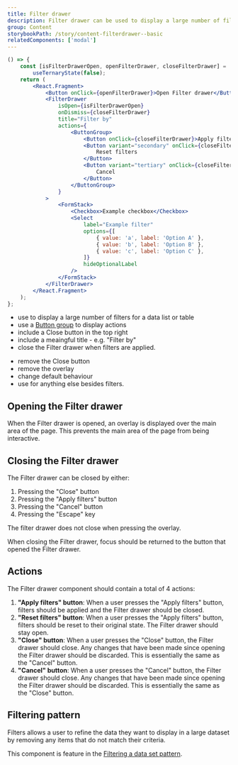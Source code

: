 ```yaml
---
title: Filter drawer
description: Filter drawer can be used to display a large number of filters for a data set. It is overlayed on top of the main area of the page to capture the user's attention while keeping the context of the current task.
group: Content
storybookPath: /story/content-filterdrawer--basic
relatedComponents: ['modal']
---
```


```jsx live
() => {
	const [isFilterDrawerOpen, openFilterDrawer, closeFilterDrawer] =
		useTernaryState(false);
	return (
		<React.Fragment>
			<Button onClick={openFilterDrawer}>Open Filter drawer</Button>
			<FilterDrawer
				isOpen={isFilterDrawerOpen}
				onDismiss={closeFilterDrawer}
				title="Filter by"
				actions={
					<ButtonGroup>
						<Button onClick={closeFilterDrawer}>Apply filters</Button>
						<Button variant="secondary" onClick={closeFilterDrawer}>
							Reset filters
						</Button>
						<Button variant="tertiary" onClick={closeFilterDrawer}>
							Cancel
						</Button>
					</ButtonGroup>
				}
			>
				<FormStack>
					<Checkbox>Example checkbox</Checkbox>
					<Select
						label="Example filter"
						options={[
							{ value: 'a', label: 'Option A' },
							{ value: 'b', label: 'Option B' },
							{ value: 'c', label: 'Option C' },
						]}
						hideOptionalLabel
					/>
				</FormStack>
			</FilterDrawer>
		</React.Fragment>
	);
};
```

<DoHeading />

- use to display a large number of filters for a data list or table
- use a [Button group](/components/button#button-group) to display actions
- include a Close button in the top right
- include a meaingful title - e.g. "Filter by"
- close the Filter drawer when filters are applied.

<DontHeading />

- remove the Close button
- remove the overlay
- change default behaviour
- use for anything else besides filters.

## Opening the Filter drawer

When the Filter drawer is opened, an overlay is displayed over the main area of the page. This prevents the main area of the page from being interactive.

## Closing the Filter drawer

The Filter drawer can be closed by either:

1. Pressing the "Close" button
2. Pressing the "Apply filters" button
3. Pressing the "Cancel" button
4. Pressing the "Escape" key

The filter drawer does not close when pressing the overlay.

When closing the Filter drawer, focus should be returned to the button that opened the Filter drawer.

## Actions

The Filter drawer component should contain a total of 4 actions:

1. **"Apply filters" button**: When a user presses the "Apply filters" button, filters should be applied and the Filter drawer should be closed.
2. **"Reset filters" button**: When a user presses the "Apply filters" button, filters should be reset to their original state. The Filter drawer should stay open.
3. **"Close" button**: When a user presses the "Close" button, the Filter drawer should close. Any changes that have been made since opening the Filter drawer should be discarded. This is essentially the same as the "Cancel" button.
4. **"Cancel" button**: When a user presses the "Cancel" button, the Filter drawer should close. Any changes that have been made since opening the Filter drawer should be discarded. This is essentially the same as the "Close" button.

## Filtering pattern

Filters allows a user to refine the data they want to display in a large dataset by removing any items that do not match their criteria.

This component is feature in the [Filtering a data set pattern](/patterns/filtering-a-dataset).
